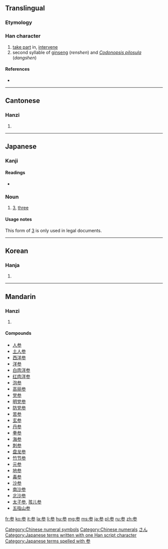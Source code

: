 {{also|參|叁|薓}}
==Translingual==
{{stroke order|strokes=8}}

===Etymology===
{{Han simp|參}}

===Han character===
{{Han char|rn=28|rad=厶|as=06|sn=8|four=|canj=戈大竹竹竹 (IKHHH)|ids=⿱⿱[[厶]][[大]][[彡]]}}

# [[take part]] in, [[intervene]]
# second syllable of [[ginseng]] (''renshen'') and ''[[Codonopsis pilosula]]'' (''dangshen'')

====References====
* {{Han ref|kx=0164.211|dkj=03090|hdz=10386.150|uh=53C2|ud=21442}}

[[Category:Chinese numeral symbols]]
[[Category:Chinese numerals]]
----

==Cantonese==

===Hanzi===
{{yue-hanzi|jyut=[[caam1]], [[sam1]]|y=chaam1, sam1|tra=參}}

# {{defn|lang=yue|sort=厶06}}

----

==Japanese==

===Kanji===
{{ja-kanji|grade=4|rs=厶06|style=s|kyu=參}}

====Readings====
* {{ja-readings|on=[[さん]] (san), [[しん]] (shin)|kun=[[まいる]] (mairu), [[まじわる]] (majiwaru), [[みつ]] (mitsu)}}

===Noun===
{{ja-noun|k|hira=さん|rom=san}} 

# {{context|legal|lang=ja|sort=さん}} [[3]], [[three]]

====Usage notes====
This form of [[3]] is only used in legal documents.

[[Category:Japanese numeral symbols|さん]]
[[Category:Japanese terms written with one Han script character]]
[[Category:Japanese terms spelled with 参]]
----

==Korean==

===Hanja===
{{ko-hanja|hangeul=[[삼]], [[참]]|rv=sam, cham|mr=sam, ch'am}}

# {{defn|lang=ko|sort=厶06}}

----

==Mandarin==

===Hanzi===
{{cmn-hanzi|tra=參|pin=[[cān]] ([[can1]]), [[shēn]] ([[shen1]])|wg=ts'an<sup>1</sup>}}

# {{defn|lang=cmn|sort=厶06}}

====Compounds====

* [[人参]]
* [[土人参]]
* [[西洋参]]
* [[洋参]]
* [[白肉洋参]]
* [[红肉洋参]]
* [[泡参]]
* [[高丽参]]
* [[党参]]
* [[明党参]]
* [[防党参]]
* [[苦参]]
* [[玄参]]
* [[丹参]]
* [[拳参]]
* [[海参]]
* [[刺参]]
* [[盘龙参]]
* [[竹节参]]
* [[元参]]
* [[地参]]
* [[毒参]]
* [[沙参]]
* [[南沙参]]
* [[北沙参]]
* [[太子参]], [[孩儿参]]
* [[五指山参]]

[[fr:参]]
[[ko:参]]
[[it:参]]
[[la:参]]
[[li:参]]
[[hu:参]]
[[mg:参]]
[[ms:参]]
[[ja:参]]
[[pl:参]]
[[ru:参]]
[[zh:参]]